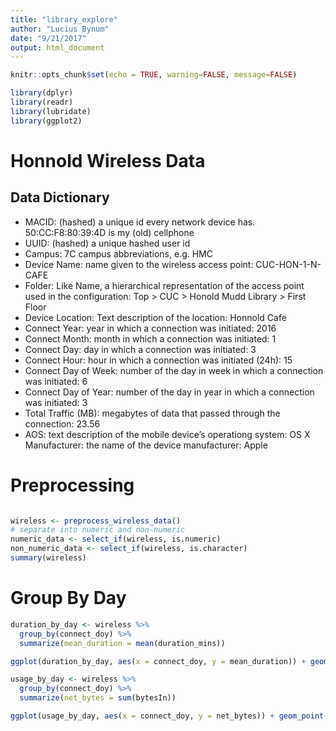 ```yaml
---
title: "library_explore"
author: "Lucius Bynum"
date: "9/21/2017"
output: html_document
---
```


```r
knitr::opts_chunk$set(echo = TRUE, warning=FALSE, message=FALSE)

library(dplyr)
library(readr)
library(lubridate)
library(ggplot2)
```

# Honnold Wireless Data

## Data Dictionary 

* MACID: (hashed) a unique id every network device has. 50:CC:F8:80:39:4D  is my (old) cellphone
* UUID: (hashed) a unique hashed user id
* Campus: 7C campus abbreviations, e.g. HMC
* Device Name: name given to the wireless access point: CUC-HON-1-N-CAFE
* Folder: Like Name, a hierarchical representation of the access point used in the configuration: Top > CUC > Honold Mudd Library > First Floor
* Device Location: Text description of the location: Honnold Cafe
* Connect Year: year in which a connection was initiated: 2016
* Connect Month: month in which a connection was initiated: 1
* Connect Day: day in which a connection was initiated: 3
* Connect Hour: hour in which a connection was initiated (24h): 15
* Connect Day of Week: number of the day in week in which a connection was initiated: 6
* Connect Day of Year: number of the day in year in which a connection was initiated: 3
* Total Traffic (MB): megabytes of data that passed through the connection: 23.56
* AOS: text description of the mobile device's operationg system: OS X
Manufacturer: the name of the device manufacturer: Apple

# Preprocessing

```r
```

```r
wireless <- preprocess_wireless_data()
# separate into numeric and non-numeric
numeric_data <- select_if(wireless, is.numeric)
non_numeric_data <- select_if(wireless, is.character)
summary(wireless)
```

# Group By Day

```r
duration_by_day <- wireless %>% 
  group_by(connect_doy) %>%
  summarize(mean_duration = mean(duration_mins))

ggplot(duration_by_day, aes(x = connect_doy, y = mean_duration)) + geom_point()

usage_by_day <- wireless %>% 
  group_by(connect_doy) %>%
  summarize(net_bytes = sum(bytesIn))

ggplot(usage_by_day, aes(x = connect_doy, y = net_bytes)) + geom_point()
```

